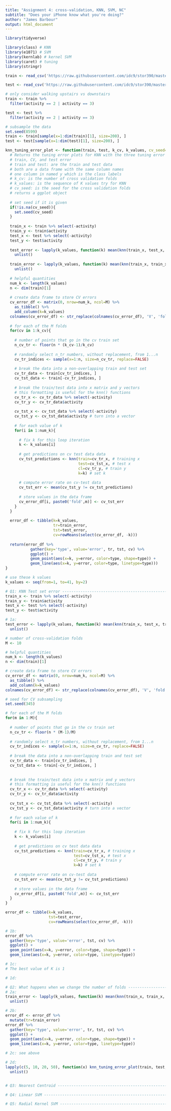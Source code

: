 ```yaml
---
title: "Assignment 4: cross-validation, KNN, SVM, NC"
subtitle: "Does your iPhone know what you're doing?"
author: "James Barbour"
output: html_document
---
```



```r
library(tidyverse)

library(class) # KNN
library(e1071) # SVM
library(kernlab) # kernel SVM
library(caret) # tuning
library(stringr)

train <- read_csv('https://raw.githubusercontent.com/idc9/stor390/master/data/human_activity_train.csv')

test <- read_csv('https://raw.githubusercontent.com/idc9/stor390/master/data/human_activity_test.csv')

# only consider walking upstairs vs downstairs
train <- train %>% 
  filter(activity == 2 | activity == 3)

test <- test %>% 
  filter(activity == 2 | activity == 3)

# subsample the data
set.seed(8599)
train <- train[sample(x=1:dim(train)[1], size=200), ]
test <- test[sample(x=1:dim(test)[1], size=200), ]
```

```r
knn_tuning_error_plot <- function(train, test, k_cv, k_values, cv_seed=NA) {
  # Returns the tuning error plots for KNN with the three tuning error curves
  # train, CV, and test error
  # train and test: are the train and test data
  # both are a data frame with the same column names
  # one column in named y which is the class labels
  # k_cv: is the number of cross validation folds
  # k_values: is the sequence of K values try for KNN
  # cv_seed: is the seed for the cross validation folds
  # returns a ggplot object    
  
  # set seed if it is given
  if(!is.na(cv_seed)){
    set.seed(cv_seed)
  }
  
  train_x <- train %>% select(-activity)
  train_y <- train$activity
  test_x <- test %>% select(-activity)
  test_y <- test$activity
  
  test_error <- lapply(k_values, function(k) mean(knn(train_x, test_x, train_y, k) != test_y)) %>%
    unlist()
  
  train_error <- lapply(k_values, function(k) mean(knn(train_x, train_x, train_y, k) != train_y)) %>%
    unlist()
  
  # helpful quantities
  num_k <- length(k_values)
  n <- dim(train)[1]
  
  # create data frame to store CV errors
  cv_error_df <- matrix(0, nrow=num_k, ncol=M) %>% 
    as_tibble() %>% 
    add_column(k=k_values)
  colnames(cv_error_df) <- str_replace(colnames(cv_error_df), 'V', 'fold')
  
  # for each of the M folds
  for(cv in 1:k_cv){
    
    # number of points that go in the cv train set
    n_cv_tr <- floor(n * (k_cv-1)/k_cv)
    
    # randomly select n_tr numbers, without replacement, from 1...n
    cv_tr_indices <- sample(x=1:n, size=n_cv_tr, replace=FALSE)
    
    # break the data into a non-overlapping train and test set
    cv_tr_data <- train[cv_tr_indices, ]
    cv_tst_data <- train[-cv_tr_indices, ]
    
    # break the train/test data into x matrix and y vectors
    # this formatting is useful for the knn() functions
    cv_tr_x <- cv_tr_data %>% select(-activity)
    cv_tr_y <- cv_tr_data$activity
    
    cv_tst_x <- cv_tst_data %>% select(-activity)
    cv_tst_y <- cv_tst_data$activity # turn into a vector
    
    # for each value of k
    for(i in 1:num_k){
      
      # fix k for this loop iteration
      k <- k_values[i]
      
      # get predictions on cv test data data
      cv_tst_predictions <- knn(train=cv_tr_x, # training x
                                test=cv_tst_x, # test x
                                cl=cv_tr_y, # train y
                                k=k) # set k
      
      # compute error rate on cv-test data
      cv_tst_err <- mean(cv_tst_y != cv_tst_predictions)
      
      # store values in the data frame
      cv_error_df[i, paste0('fold',m)] <- cv_tst_err
    }
  }
  
  error_df <- tibble(k=k_values,
                     tr=train_error,
                     tst=test_error,
                     cv=rowMeans(select(cv_error_df, -k))) 
  
  return(error_df %>% 
           gather(key='type', value='error', tr, tst, cv) %>% 
           ggplot() +
           geom_point(aes(x=k, y=error, color=type, shape=type)) +
           geom_line(aes(x=k, y=error, color=type, linetype=type)))
}

```


```r
# use these k values
k_values <- seq(from=1, to=41, by=2)

# Q1: KNN Test set error --------------------------------------------------
train_x <- train %>% select(-activity)
train_y <- train$activity
test_x <- test %>% select(-activity)
test_y <- test$activity

# 1a:
test_error <- lapply(k_values, function(k) mean(knn(train_x, test_x, train_y, k) != test_y)) %>%
  unlist()

# number of cross-validation folds
M <- 10

# helpful quantities
num_k <- length(k_values)
n <- dim(train)[1]

# create data frame to store CV errors
cv_error_df <- matrix(0, nrow=num_k, ncol=M) %>% 
  as_tibble() %>% 
  add_column(k=k_values)
colnames(cv_error_df) <- str_replace(colnames(cv_error_df), 'V', 'fold')

# seed for CV subsampling
set.seed(345)

# for each of the M folds
for(m in 1:M){
  
  # number of points that go in the cv train set
  n_cv_tr <- floor(n * (M-1)/M)
  
  # randomly select n_tr numbers, without replacement, from 1...n
  cv_tr_indices <- sample(x=1:n, size=n_cv_tr, replace=FALSE)
  
  # break the data into a non-overlapping train and test set
  cv_tr_data <- train[cv_tr_indices, ]
  cv_tst_data <- train[-cv_tr_indices, ]
  
  
  # break the train/test data into x matrix and y vectors
  # this formatting is useful for the knn() functions
  cv_tr_x <- cv_tr_data %>% select(-activity)
  cv_tr_y <- cv_tr_data$activity
  
  cv_tst_x <- cv_tst_data %>% select(-activity)
  cv_tst_y <- cv_tst_data$activity # turn into a vector
  
  # for each value of k
  for(i in 1:num_k){
    
    # fix k for this loop iteration
    k <- k_values[i]
    
    # get predictions on cv test data data
    cv_tst_predictions <- knn(train=cv_tr_x, # training x
                              test=cv_tst_x, # test x
                              cl=cv_tr_y, # train y
                              k=k) # set k
    
    # compute error rate on cv-test data
    cv_tst_err <- mean(cv_tst_y != cv_tst_predictions)
    
    # store values in the data frame
    cv_error_df[i, paste0('fold',m)] <- cv_tst_err
  }
}

error_df <- tibble(k=k_values,
                   tst=test_error,
                   cv=rowMeans(select(cv_error_df, -k))) 

# 1b:
error_df %>% 
  gather(key='type', value='error', tst, cv) %>% 
  ggplot() +
  geom_point(aes(x=k, y=error, color=type, shape=type)) +
  geom_line(aes(x=k, y=error, color=type, linetype=type))

# 1c:
# The best value of K is 1

# 1d:

# Q2: What happens when we change the number of folds ---------------------
# 2a:
train_error <- lapply(k_values, function(k) mean(knn(train_x, train_x, train_y, k) != train_y)) %>%
  unlist()

# 2b:
error_df <- error_df %>%
  mutate(tr=train_error)
error_df %>% 
  gather(key='type', value='error', tr, tst, cv) %>% 
  ggplot() +
  geom_point(aes(x=k, y=error, color=type, shape=type)) +
  geom_line(aes(x=k, y=error, color=type, linetype=type))

# 2c: see above

# 2d:
lapply(c(5, 10, 20, 50), function(x) knn_tuning_error_plot(train, test, x, k_values, 345)) %>%
  unlist()


# Q3: Nearest Centroid ----------------------------------------------------

# Q4: Linear SVM ----------------------------------------------------------

# Q5: Radial Kernel SVM ---------------------------------------------------
```